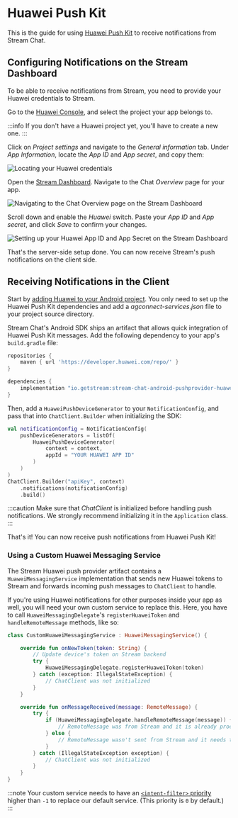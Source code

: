 # Huawei Push Kit

This is the guide for using [Huawei Push Kit](https://developer.huawei.com/consumer/en/hms/huawei-pushkit/) to receive notifications from Stream Chat.

## Configuring Notifications on the Stream Dashboard

To be able to receive notifications from Stream, you need to provide your Huawei credentials to Stream.

Go to the [Huawei Console](https://developer.huawei.com/consumer/cn/service/josp/agc/index.html#/myProject), and select the project your app belongs to.

:::info
If you don't have a Huawei project yet, you'll have to create a new one.
:::

Click on _Project settings_ and navigate to the _General information_ tab. Under _App Information_, locate the _App ID_ and _App secret_, and copy them:

![Locating your Huawei credentials](../../../assets/notifications_huawei_setup_step_1.png)

Open the [Stream Dashboard](https://dashboard.getstream.io/). Navigate to the Chat _Overview_ page for your app.

![Navigating to the Chat Overview page on the Stream Dashboard](../../../assets/notifications_huawei_setup_step_2.png)

Scroll down and enable the _Huawei_ switch. Paste your _App ID_ and _App secret_, and click _Save_ to confirm your changes.

![Setting up your Huawei App ID and App Secret on the Stream Dashboard](../../../assets/notifications_huawei_setup_step_3.png)

That's the server-side setup done. You can now receive Stream's push notifications on the client side.

## Receiving Notifications in the Client

Start by [adding Huawei to your Android project](https://developer.huawei.com/consumer/en/doc/development/AppGallery-connect-Guides/agc-get-started-android-0000001058210705). You only need to set up the Huawei Push Kit dependencies and add a _agconnect-services.json_ file to your project source directory.

Stream Chat's Android SDK ships an artifact that allows quick integration of Huawei Push Kit messages. Add the following dependency to your app's `build.gradle` file:

```groovy
repositories {
    maven { url 'https://developer.huawei.com/repo/' }
}

dependencies {
    implementation "io.getstream:stream-chat-android-pushprovider-huawei:$stream_version"
}
```

Then, add a `HuaweiPushDeviceGenerator` to your `NotificationConfig`, and pass that into `ChatClient.Builder` when initializing the SDK:

```kotlin {2-7,10}
val notificationConfig = NotificationConfig(
    pushDeviceGenerators = listOf(
        HuaweiPushDeviceGenerator(
            context = context,
            appId = "YOUR HUAWEI APP ID"
        )
    )
)
ChatClient.Builder("apiKey", context)
    .notifications(notificationConfig)
    .build()
```

:::caution
Make sure that _ChatClient_ is initialized before handling push notifications. We strongly recommend initializing it in the `Application` class.
:::

That's it! You can now receive push notifications from Huawei Push Kit!

### Using a Custom Huawei Messaging Service

The Stream Huawei push provider artifact contains a `HuaweiMessagingService` implementation that sends new Huawei tokens to Stream and forwards incoming push messages to `ChatClient` to handle.

If you're using Huawei notifications for other purposes inside your app as well, you will need your own custom service to replace this.  Here, you have to call `HuaweiMessagingDelegate`'s `registerHuaweiToken` and `handleRemoteMessage` methods, like so:

```kotlin {6,14}
class CustomHuaweiMessagingService : HuaweiMessagingService() {

    override fun onNewToken(token: String) {
        // Update device's token on Stream backend
        try {
            HuaweiMessagingDelegate.registerHuaweiToken(token)
        } catch (exception: IllegalStateException) {
            // ChatClient was not initialized
        }
    }

    override fun onMessageReceived(message: RemoteMessage) {
        try {
            if (HuaweiMessagingDelegate.handleRemoteMessage(message)) {
                // RemoteMessage was from Stream and it is already processed
            } else {
                // RemoteMessage wasn't sent from Stream and it needs to be handled by you
            }
        } catch (IllegalStateException exception) {
            // ChatClient was not initialized
        }
    }
}
```

:::note
Your custom service needs to have an [`<intent-filter>` priority](https://developer.android.com/guide/topics/manifest/intent-filter-element#priority) higher than `-1` to replace our default service. (This priority is `0` by default.)
:::
